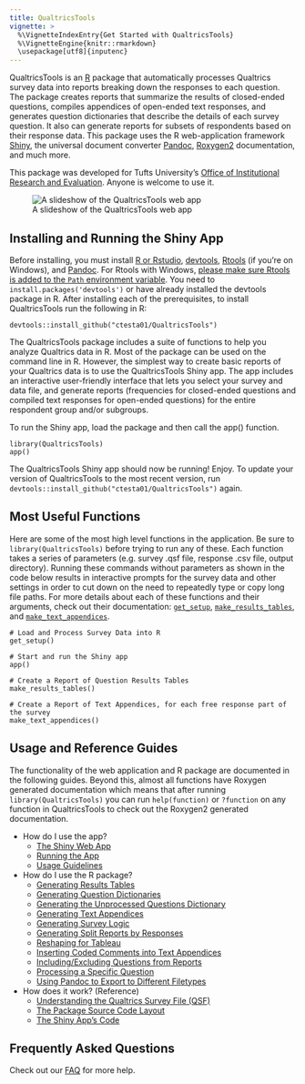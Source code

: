 ```yaml
---
title: QualtricsTools
vignette: >
  %\VignetteIndexEntry{Get Started with QualtricsTools}
  %\VignetteEngine{knitr::rmarkdown}
  \usepackage[utf8]{inputenc}
---
```


QualtricsTools is an [R](https://www.r-project.org/) package that automatically processes Qualtrics survey data into 
reports breaking down the responses to each question. The package creates 
reports that summarize the results of closed-ended questions, compiles appendices of open-ended text responses, and generates question dictionaries that describe the details of each survey question. It also can generate reports for subsets of respondents based on their response data. 
This package uses the R web-application framework [Shiny](https://shiny.rstudio.com/), 
the universal document converter [Pandoc](http://pandoc.org/), 
[Roxygen2](https://cran.r-project.org/web/packages/roxygen2/vignettes/roxygen2.html) documentation, 
and much more. 

This package was developed for Tufts University's [Office of Institutional Research and Evaluation](http://provost.tufts.edu/institutionalresearch/). 
Anyone is welcome to use it.

![A slideshow of the QualtricsTools web app](https://github.com/ctesta01/QualtricsTools/blob/master/pics/animation.gif?raw=true)

## Installing and Running the Shiny App
Before installing, you must install [R or Rstudio](https://www.rstudio.com/), 
[devtools](https://github.com/hadley/devtools), 
[Rtools](https://cran.r-project.org/bin/windows/Rtools/) (if you're on Windows), 
and [Pandoc](http://pandoc.org/). For Rtools with Windows, 
[please make sure Rtools is added to the `Path` environment variable](http://stackoverflow.com/a/29480538/3161979). You need to `install.packages('devtools')` or have already installed the devtools package in R. After installing each of the prerequisites, to install QualtricsTools run the following in R:

    devtools::install_github("ctesta01/QualtricsTools")
    
The QualtricsTools package includes a suite of functions to help you analyze Qualtrics data in R. Most of the package can be used on the command line in R. However, the simplest way to create basic reports of your Qualtrics data is to use the QualtricsTools Shiny app. The app includes an interactive user-friendly interface that lets you select your survey and data file, and generate reports (frequencies for closed-ended questions and compiled text responses for open-ended questions) for the entire respondent group and/or subgroups. 

To run the Shiny app, load the package and then call the app() function.

    library(QualtricsTools)
    app()

The QualtricsTools Shiny app should now be running! Enjoy. To update your version of QualtricsTools
to the most recent version, run `devtools::install_github("ctesta01/QualtricsTools")` again.

## Most Useful Functions

Here are some of the most high level functions in the application. Be sure to `library(QualtricsTools)` before 
trying to run any of these. Each function takes a series of parameters (e.g. survey .qsf file, response .csv file, output directory). Running these
commands without parameters as shown in the code below results in interactive prompts for the survey data and other settings
in order to cut down on the need to repeatedly type or copy long file paths. 
For more details about each of these functions and their arguments, check out their documentation: [`get_setup`](https://github.com/ctesta01/QualtricsTools/wiki/Explanations-of-Important-Functions#get_setup), [`make_results_tables`](https://github.com/ctesta01/QualtricsTools/wiki/Generating-Results-Tables), and [`make_text_appendices`](https://github.com/ctesta01/QualtricsTools/wiki/Generating-Text-Appendices).

    # Load and Process Survey Data into R
    get_setup()
    
    # Start and run the Shiny app
    app()
    
    # Create a Report of Question Results Tables
    make_results_tables()
    
    # Create a Report of Text Appendices, for each free response part of the survey
    make_text_appendices()
    

## Usage and Reference Guides

The functionality of the web application and R package are documented in the following guides. Beyond this,
almost all functions have Roxygen generated documentation which means that after running `library(QualtricsTools)`
you can run `help(function)` or `?function` on any function in QualtricsTools to check out the Roxygen2 generated 
documentation. 

- How do I use the app?
    - [The Shiny Web App](https://github.com/ctesta01/QualtricsTools/wiki/The-Shiny-Web-Application#explaining-the-shiny-app-components)
    - [Running the App](https://github.com/ctesta01/QualtricsTools/wiki/Installing-and-Running-the-Shiny-App)
    - [Usage Guidelines](https://github.com/ctesta01/QualtricsTools/wiki/Usage-Guidelines)
- How do I use the R package?
    - [Generating Results Tables](https://github.com/ctesta01/QualtricsTools/wiki/Generating-Results-Tables)
    - [Generating Question Dictionaries](https://github.com/ctesta01/QualtricsTools/wiki/Generating-Question-Dictionaries)
    - [Generating the Unprocessed Questions Dictionary](https://github.com/ctesta01/QualtricsTools/wiki/Uncodeable-Questions)
    - [Generating Text Appendices](https://github.com/ctesta01/QualtricsTools/wiki/Generating-Text-Appendices)
    - [Generating Survey Logic](https://github.com/ctesta01/QualtricsTools/wiki/Generating-Display-Logic)
    - [Generating Split Reports by Responses](https://github.com/ctesta01/QualtricsTools/wiki/Split-Reports)
    - [Reshaping for Tableau](https://github.com/ctesta01/QualtricsTools/wiki/Reshaping-Responses-for-Tableau)
    - [Inserting Coded Comments into Text Appendices](https://github.com/ctesta01/QualtricsTools/wiki/Comment-Coding)
    - [Including/Excluding  Questions from Reports](https://github.com/ctesta01/QualtricsTools/wiki/Including-Excluding-a-Specific-Question)
    - [Processing a Specific Question](https://github.com/ctesta01/QualtricsTools/wiki/Processing-a-Specific-Question)
    - [Using Pandoc to Export to Different Filetypes](https://github.com/ctesta01/QualtricsTools/wiki/Exporting-to-Different-Filetypes)
- How does it work? (Reference)
    - [Understanding the Qualtrics Survey File (QSF)](https://gist.github.com/ctesta01/d4255959dace01431fb90618d1e8c241)
    - [The Package Source Code Layout](https://github.com/ctesta01/QualtricsTools/wiki/Source-Code-Layout)
    - [The Shiny App's Code](https://github.com/ctesta01/QualtricsTools/wiki/The-Shiny-Web-Application#understanding-the-code)

## Frequently Asked Questions 
Check out our [FAQ](https://github.com/ctesta01/QualtricsTools/wiki/Frequently-Asked-Questions) for more help.



